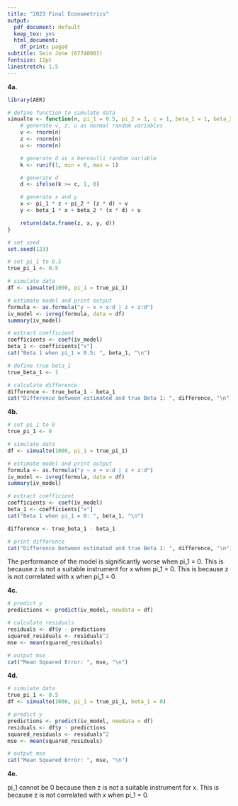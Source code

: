```yaml
---
title: "2023 Final Econometrics"
output:
  pdf_document: default
  keep_tex: yes
  html_document:
    df_print: paged
subtitle: Sein Jone (67740001) 
fontsize: 12pt
linestretch: 1.5
---
```


**4a.**

```r
library(AER)

# define function to simulate data
simualte <- function(n, pi_1 = 0.5, pi_2 = 1, c = 1, beta_1 = 1, beta_2 = 2) {
    # generate v, z, u as normal random variables
    v <- rnorm(n)
    z <- rnorm(n)
    u <- rnorm(n)

    # generate d as a bernoulli random variable
    k <- runif(1, min = 0, max = 1)

    # generate d
    d <- ifelse(k >= c, 1, 0)

    # generate x and y
    x <- pi_1 * z + pi_2 * (z * d) + v
    y <- beta_1 * x + beta_2 * (x * d) + u

    return(data.frame(z, x, y, d))
}

# set seed
set.seed(123)

# set pi_1 to 0.5
true_pi_1 <- 0.5

# simulate data
df <- simualte(1000, pi_1 = true_pi_1)

# estimate model and print output
formula <- as.formula("y ~ x + x:d | z + z:d")
iv_model <- ivreg(formula, data = df)
summary(iv_model)

# extract coefficient
coefficients <- coef(iv_model)
beta_1 <- coefficients["x"]
cat("Beta 1 when pi_1 = 0.5: ", beta_1, "\n")

# define true beta_1
true_beta_1 <- 1

# calculate difference
difference <- true_beta_1 - beta_1
cat("Difference between estimated and true Beta 1: ", difference, "\n")
```

**4b.**

```r
# set pi_1 to 0
true_pi_1 <- 0

# simulate data
df <- simualte(1000, pi_1 = true_pi_1)

# estimate model and print output
formula <- as.formula("y ~ x + x:d | z + z:d")
iv_model <- ivreg(formula, data = df)
summary(iv_model)

# extract coefficient
coefficients <- coef(iv_model)
beta_1 <- coefficients["x"]
cat("Beta 1 when pi_1 = 0: ", beta_1, "\n")

difference <- true_beta_1 - beta_1

# print difference
cat("Difference between estimated and true Beta 1: ", difference, "\n")
```

The performance of the model is significantly worse when pi_1 = 0. This is because z is not a suitable instrument for x when pi_1 = 0. This is because z is not correlated with x when pi_1 = 0.

**4c.**

```r
# predict y
predictions <- predict(iv_model, newdata = df)

# calculate residuals
residuals <- df$y - predictions
squared_residuals <- residuals^2
mse <- mean(squared_residuals)

# output mse
cat("Mean Squared Error: ", mse, "\n")
```

**4d.**

```r
# simulate data
true_pi_1 <- 0.5
df <- simualte(1000, pi_1 = true_pi_1, beta_1 = 0)

# predict y
predictions <- predict(iv_model, newdata = df)
residuals <- df$y - predictions
squared_residuals <- residuals^2
mse <- mean(squared_residuals)

# output mse
cat("Mean Squared Error: ", mse, "\n")
```

**4e.**

pi_1 cannot be 0 because then z is not a suitable instrument for x. This is because z is not correlated with x when pi_1 = 0.